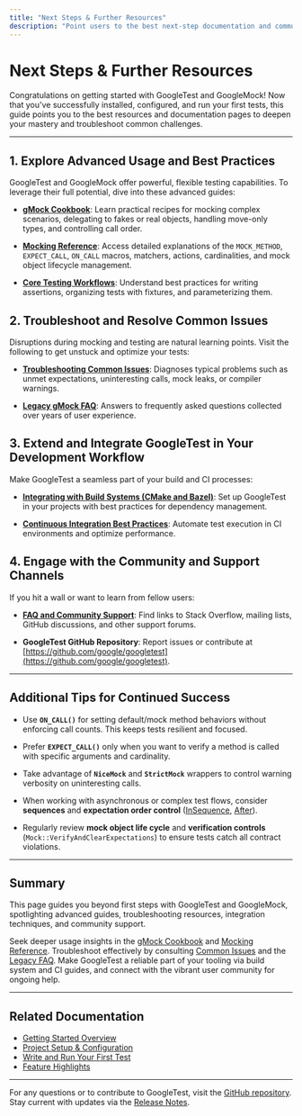 ```yaml
---
title: "Next Steps & Further Resources"
description: "Point users to the best next-step documentation and community resources, including advanced usage guides, cookbooks, and ways to get help through FAQs and forums."
---
```


# Next Steps & Further Resources

Congratulations on getting started with GoogleTest and GoogleMock! Now that you've successfully installed, configured, and run your first tests, this guide points you to the best resources and documentation pages to deepen your mastery and troubleshoot common challenges.

---

## 1. Explore Advanced Usage and Best Practices

GoogleTest and GoogleMock offer powerful, flexible testing capabilities. To leverage their full potential, dive into these advanced guides:

- **[gMock Cookbook](https://google.github.io/googletest/gmock_cook_book.html)**: Learn practical recipes for mocking complex scenarios, delegating to fakes or real objects, handling move-only types, and controlling call order.

- **[Mocking Reference](https://google.github.io/googletest/reference/mocking.html)**: Access detailed explanations of the `MOCK_METHOD`, `EXPECT_CALL`, `ON_CALL` macros, matchers, actions, cardinalities, and mock object lifecycle management.

- **[Core Testing Workflows](https://google.github.io/googletest/guides/core-testing-workflows/writing-assertions.html)**: Understand best practices for writing assertions, organizing tests with fixtures, and parameterizing them.


## 2. Troubleshoot and Resolve Common Issues

Disruptions during mocking and testing are natural learning points. Visit the following to get unstuck and optimize your tests:

- **[Troubleshooting Common Issues](https://google.github.io/googletest/getting-started/troubleshooting-help/common-issues.html)**: Diagnoses typical problems such as unmet expectations, uninteresting calls, mock leaks, or compiler warnings.

- **[Legacy gMock FAQ](https://google.github.io/googletest/gmock_faq.html)**: Answers to frequently asked questions collected over years of user experience.


## 3. Extend and Integrate GoogleTest in Your Development Workflow

Make GoogleTest a seamless part of your build and CI processes:

- **[Integrating with Build Systems (CMake and Bazel)](https://google.github.io/googletest/guides/integration-scenarios/build-system-integration.html)**: Set up GoogleTest in your projects with best practices for dependency management.

- **[Continuous Integration Best Practices](https://google.github.io/googletest/guides/integration-scenarios/ci-best-practices.html)**: Automate test execution in CI environments and optimize performance.


## 4. Engage with the Community and Support Channels

If you hit a wall or want to learn from fellow users:

- **[FAQ and Community Support](https://google.github.io/googletest/faq/getting-started-and-common-issues/community-and-help.html)**: Find links to Stack Overflow, mailing lists, GitHub discussions, and other support forums.

- **GoogleTest GitHub Repository**: Report issues or contribute at [https://github.com/google/googletest](https://github.com/google/googletest).


---

## Additional Tips for Continued Success

- Use **`ON_CALL()`** for setting default/mock method behaviors without enforcing call counts. This keeps tests resilient and focused.

- Prefer **`EXPECT_CALL()`** only when you want to verify a method is called with specific arguments and cardinality.

- Take advantage of **`NiceMock`** and **`StrictMock`** wrappers to control warning verbosity on uninteresting calls.

- When working with asynchronous or complex test flows, consider **sequences** and **expectation order control** ([InSequence](https://google.github.io/googletest/reference/mocking.html#EXPECT_CALL.InSequence), [After](https://google.github.io/googletest/reference/mocking.html#EXPECT_CALL.After)).

- Regularly review **mock object life cycle** and **verification controls** (`Mock::VerifyAndClearExpectations`) to ensure tests catch all contract violations.


---

## Summary

This page guides you beyond first steps with GoogleTest and GoogleMock, spotlighting advanced guides, troubleshooting resources, integration techniques, and community support.

Seek deeper usage insights in the [gMock Cookbook](https://google.github.io/googletest/gmock_cook_book.html) and [Mocking Reference](https://google.github.io/googletest/reference/mocking.html). Troubleshoot effectively by consulting [Common Issues](https://google.github.io/googletest/getting-started/troubleshooting-help/common-issues.html) and the [Legacy FAQ](https://google.github.io/googletest/gmock_faq.html). Make GoogleTest a reliable part of your tooling via build system and CI guides, and connect with the vibrant user community for ongoing help.

---

## Related Documentation

- [Getting Started Overview](https://google.github.io/googletest/getting-started/)
- [Project Setup & Configuration](https://google.github.io/googletest/getting-started/configuration-first-use/project-setup.html)
- [Write and Run Your First Test](https://google.github.io/googletest/getting-started/configuration-first-use/write-and-run-first-test.html)
- [Feature Highlights](https://google.github.io/googletest/overview/feature-overview-integration/feature-highlights.html)

---

For any questions or to contribute to GoogleTest, visit the [GitHub repository](https://github.com/google/googletest). Stay current with updates via the [Release Notes](https://google.github.io/googletest/changelog/release-notes-history/summary-major-releases.html).
